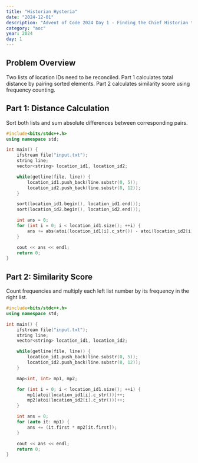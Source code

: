 ```yaml
---
title: "Historian Hysteria"
date: "2024-12-01"
description: "Advent of Code 2024 Day 1 - Finding the Chief Historian through location ID analysis"
category: "aoc"
year: 2024
day: 1
---
```


## Problem Overview

Two lists of location IDs need to be reconciled. Part 1 calculates total distance by pairing sorted elements. Part 2 calculates similarity score using frequency counting.

## Part 1: Distance Calculation

Sort both lists and sum absolute differences between corresponding pairs.

```cpp
#include<bits/stdc++.h>
using namespace std;

int main() {
    ifstream file("input.txt");
    string line;
    vector<string> location_id1, location_id2;

    while(getline(file, line)) {
        location_id1.push_back(line.substr(0, 5));
        location_id2.push_back(line.substr(8, 12));
    }

    sort(location_id1.begin(), location_id1.end());
    sort(location_id2.begin(), location_id2.end());

    int ans = 0;
    for (int i = 0; i < location_id1.size(); ++i) {
        ans += abs(atoi(location_id1[i].c_str()) - atoi(location_id2[i].c_str()));
    }

    cout << ans << endl;
    return 0;
}
```

## Part 2: Similarity Score

Count frequencies and multiply each left list number by its frequency in the right list.

```cpp
#include<bits/stdc++.h>
using namespace std;

int main() {
    ifstream file("input.txt");
    string line;
    vector<string> location_id1, location_id2;

    while(getline(file, line)) {
        location_id1.push_back(line.substr(0, 5));
        location_id2.push_back(line.substr(8, 12));
    }

    map<int, int> mp1, mp2;

    for (int i = 0; i < location_id1.size(); ++i) {
        mp1[atoi(location_id1[i].c_str())]++;
        mp2[atoi(location_id2[i].c_str())]++;
    }

    int ans = 0;
    for (auto it: mp1) {
        ans += (it.first * mp2[it.first]);
    }

    cout << ans << endl;
    return 0;
}
```
